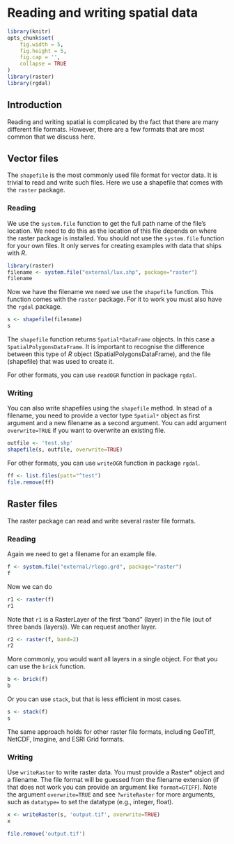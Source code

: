 # Reading and writing spatial data


```r
library(knitr)
opts_chunk$set(
	fig.width = 5,
	fig.height = 5,
	fig.cap = '',
	collapse = TRUE
)
library(raster)
library(rgdal)
```

## Introduction

Reading and writing spatial is complicated by the fact that there are many different file formats. However, there are a few formats that are most common that we discuss here.

## Vector files

The `shapefile` is the most commonly used file format for vector data. It is trivial to read and write such files. Here we use a shapefile that comes with the `raster` package. 

### Reading

We use the `system.file` function to get the full path name of the file's location. We need to do this as the location of this file depends on where the raster package is installed. You should not use the `system.file` function for your own files. It only serves for creating examples with data that ships with *R*. 

```r
library(raster)
filename <- system.file("external/lux.shp", package="raster")
filename
```

Now we have the filename we need we use the `shapefile` function. This function comes with the `raster` package. For it to work you must also have the `rgdal` package.

```r
s <- shapefile(filename)
s
```

The `shapefile` function returns `Spatial*DataFrame` objects. In this case a `SpatialPolygonsDataFrame`. It is important to recognise the difference between this type of *R* object (SpatialPolygonsDataFrame), and the file (shapefile) that was used to create it.

For other formats, you can use `readOGR` function in package `rgdal`.

### Writing

You can also write shapefiles using the `shapefile` method. In stead of a filename, you need to provide a vector type `Spatial*` object as first argument and a new filename as a second argument. You can add argument `overwrite=TRUE` if you want to overwrite an existing file.

```r
outfile <- 'test.shp'
shapefile(s, outfile, overwrite=TRUE)
```

For other formats, you can use `writeOGR` function in package `rgdal`.


```r
ff <- list.files(patt="^test")
file.remove(ff)
```




## Raster files

The raster package can read and write several raster file formats. 

### Reading

Again we need to get a filename for an example file.
```r
f <- system.file("external/rlogo.grd", package="raster")
f
```

Now we can do 
```r
r1 <- raster(f)
r1
```

Note that `r1` is a RasterLayer of the first "band" (layer) in the file (out of three bands (layers)). We can request another layer.

```r
r2 <- raster(f, band=2)
r2
```

More commonly, you would want all layers in a single object. For that you can use the `brick` function.
```r
b <- brick(f)
b
```

Or you can use `stack`, but that is less efficient in most cases.
```r
s <- stack(f)
s
```

The same approach holds for other raster file formats, including GeoTiff, NetCDF, Imagine, and ESRI Grid formats.


### Writing

Use `writeRaster` to write raster data. You must provide a Raster* object and a filename. The file format will be guessed from the filename extension (if that does not work you can provide an argument like `format=GTIFF`). Note the argument `overwrite=TRUE` and see `?writeRaster` for more arguments, such as `datatype=` to set the datatype (e.g., integer, float).

```r
x <- writeRaster(s, 'output.tif', overwrite=TRUE)
x
```

```r
file.remove('output.tif')
```

